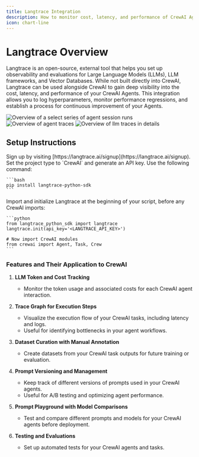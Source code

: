 ```yaml
---
title: Langtrace Integration
description: How to monitor cost, latency, and performance of CrewAI Agents using Langtrace, an external observability tool.
icon: chart-line
---
```


# Langtrace Overview

Langtrace is an open-source, external tool that helps you set up observability and evaluations for Large Language Models (LLMs), LLM frameworks, and Vector Databases. 
While not built directly into CrewAI, Langtrace can be used alongside CrewAI to gain deep visibility into the cost, latency, and performance of your CrewAI Agents. 
This integration allows you to log hyperparameters, monitor performance regressions, and establish a process for continuous improvement of your Agents.

![Overview of a select series of agent session runs](/images/langtrace1.png)
![Overview of agent traces](/images/langtrace2.png)
![Overview of llm traces in details](/images/langtrace3.png)

## Setup Instructions

<Steps>
   <Step title="Sign up for Langtrace">
      Sign up by visiting [https://langtrace.ai/signup](https://langtrace.ai/signup).
   </Step>
   <Step title="Create a project">
      Set the project type to `CrewAI` and generate an API key.
   </Step>
   <Step title="Install Langtrace in your CrewAI project">
      Use the following command:

    ```bash
    pip install langtrace-python-sdk
    ```
   </Step>
   <Step title="Import Langtrace">
      Import and initialize Langtrace at the beginning of your script, before any CrewAI imports:

    ```python
    from langtrace_python_sdk import langtrace
    langtrace.init(api_key='<LANGTRACE_API_KEY>')

    # Now import CrewAI modules
    from crewai import Agent, Task, Crew
    ```
   </Step>
</Steps> 

### Features and Their Application to CrewAI

1. **LLM Token and Cost Tracking**

   - Monitor the token usage and associated costs for each CrewAI agent interaction.

2. **Trace Graph for Execution Steps**

   - Visualize the execution flow of your CrewAI tasks, including latency and logs.
   - Useful for identifying bottlenecks in your agent workflows.

3. **Dataset Curation with Manual Annotation**

   - Create datasets from your CrewAI task outputs for future training or evaluation.

4. **Prompt Versioning and Management**

   - Keep track of different versions of prompts used in your CrewAI agents.
   - Useful for A/B testing and optimizing agent performance.

5. **Prompt Playground with Model Comparisons**

   - Test and compare different prompts and models for your CrewAI agents before deployment.

6. **Testing and Evaluations**

   - Set up automated tests for your CrewAI agents and tasks.
